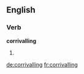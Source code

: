 
==English==

===Verb===
'''corrivalling'''

# {{present participle of|[[corrival]]}}

[[de:corrivalling]]
[[fr:corrivalling]]
